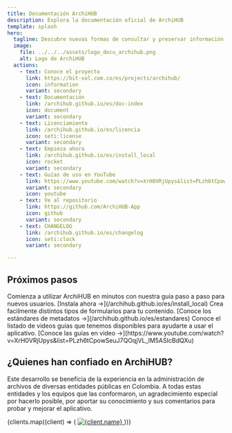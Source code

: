 ```yaml
---
title: Documentación ArchiHUB
description: Explora la documentación oficial de ArchiHUB
template: splash
hero:
  tagline: Descubre nuevas formas de consultar y preservar información con ArchiHUB. Explora el proyecto y aprende cómo empezar a construir archivos digitales duraderos y accesibles.
  image:
    file: ../../../assets/logo_docu_archihub.png
    alt: Logo de ArchiHUB
  actions:
    - text: Conoce el proyecto
      link: https://bit-sol.com.co/es/projects/archihub/
      icon: information
      variant: secondary
    - text: Documentación
      link: /archihub.github.io/es/doc-index
      icon: document
      variant: secondary
    - text: Licenciamiento
      link: /archihub.github.io/es/licencia
      icon: seti:license
      variant: secondary
    - text: Empieza ahora
      link: /archihub.github.io/es/install_local
      icon: rocket
      variant: secondary
    - text: Guías de uso en YouTube
      link: https://www.youtube.com/watch?v=XrH0VRjUpys&list=PLzh6tCpowSeuJ7QOqjVL_lM5ASIcBdQXu
      variant: secondary
      icon: youtube
    - text: Ve al repositorio
      link: https://github.com/ArchiHUB-App
      icon: github
      variant: secondary
    - text: CHANGELOG
      link: /archihub.github.io/es/changelog
      icon: seti:clock
      variant: secondary

---
```



## Próximos pasos
<CardGrid stagger>
  <Card title="Guía de inicio rápido" icon="rocket">
    Comienza a utilizar ArchiHUB en minutos con nuestra guía paso a paso para nuevos usuarios. [Instala ahora →](/archihub.github.io/es/install_local)
  </Card>
	<Card title="Estándares de metadatos" icon="star">
    Crea facilmente distintos tipos de formularios para tu contenido. [Conoce los estándares de metadatos →](/archihub.github.io/es/estandares)
  </Card>
  <Card title="Guías en video" icon="youtube">
    Conoce el listado de videos guías que tenemos disponibles para ayudarte a usar el aplicativo. [Conoce las guías en video →](https://www.youtube.com/watch?v=XrH0VRjUpys&list=PLzh6tCpowSeuJ7QOqjVL_lM5ASIcBdQXu)
  </Card>
</CardGrid>

## ¿Quienes han confiado en ArchiHUB?

Este desarrollo se beneficia de la experiencia en la administración de archivos de diversas entidades públicas en Colombia. A todas estas entidades y los equipos que las conformaron, un agradecimiento especial por hacerlo posible, por aportar su conocimiento y sus comentarios para probar y mejorar el aplicativo.

<section className="clients">
  {clients.map((client) => (
    <a key={client.name} href={client.link} target="_blank" rel="noopener noreferrer" className="client">
      <img src={client.logo} alt={client.name} />
    </a>
  ))}
</section>

